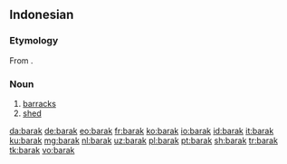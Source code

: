 {{also|Barak}}
==Indonesian==

===Etymology===
From {{etyl|nl|id}} {{term|barak|lang=nl}}.

===Noun===
{{id-noun}}

# [[barracks]]
# [[shed]]

[[da:barak]]
[[de:barak]]
[[eo:barak]]
[[fr:barak]]
[[ko:barak]]
[[io:barak]]
[[id:barak]]
[[it:barak]]
[[ku:barak]]
[[mg:barak]]
[[nl:barak]]
[[uz:barak]]
[[pl:barak]]
[[pt:barak]]
[[sh:barak]]
[[tr:barak]]
[[tk:barak]]
[[vo:barak]]